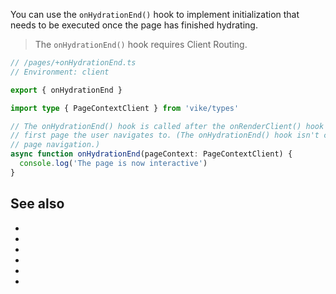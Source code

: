 
<ConfigSpec
  env="client"
  cumulative={false}
/>

You can use the `onHydrationEnd()` hook to implement initialization that needs to be executed once the page has finished <Link href="/hydration">hydrating</Link>.

> The `onHydrationEnd()` hook requires <Link href="/client-routing">Client Routing</Link>.

```ts
// /pages/+onHydrationEnd.ts
// Environment: client

export { onHydrationEnd }

import type { PageContextClient } from 'vike/types'

// The onHydrationEnd() hook is called after the onRenderClient() hook finishes rendering the
// first page the user navigates to. (The onHydrationEnd() hook isn't called upon subsequent
// page navigation.)
async function onHydrationEnd(pageContext: PageContextClient) {
  console.log('The page is now interactive')
}
```


## See also

- <Link href="/client" />
- <Link href="/onAfterRenderClient" />
- <Link href="/onBeforeRenderClient" />
- <Link href="/onPageTransitionStart" />
- <Link href="/onPageTransitionEnd" />
- <Link href="/hooks" />
